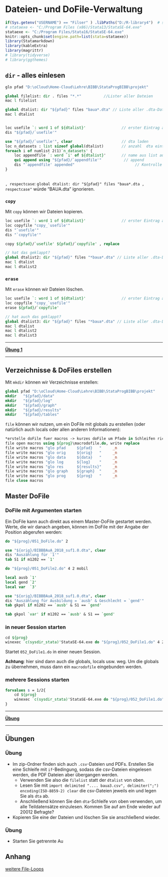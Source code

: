 # Dateien- und DoFile-Verwaltung {#data}

```r
if(Sys.getenv("USERNAME") == "Filser" ) .libPaths("D:/R-library4")  # set library
# stataexe <- "C:/Program Files (x86)/Stata13/StataSE-64.exe"
stataexe <- "C:/Program Files/Stata16/StataSE-64.exe"
knitr::opts_chunk$set(engine.path=list(stata=stataexe))
library(Statamarkdown)
library(kableExtra)
library(magrittr)
# library(tidyverse)
# library(ggthemes)
```


## `dir` - alles einlesen

```stata
glo pfad "D:\oCloud\Home-Cloud\Lehre\BIBB\StataProgBIBB\projekt"

global filelist: dir . files "*.*"			//Lister aller Dateien
mac l filelist

global dtalist: dir "${pfad}" files "baua*.dta" // Liste aller .dta-Dateien
mac l dtalist


loc usefile `: word 1 of ${dtalist}' 				// erster Eintrag aus der Liste
dis "${pfad}/`usefile'"

use "${pfad}/`usefile'", clear 						// dta laden
loc n_datasets : list sizeof global(dtalist)		// anzahl  dta einträge
foreach i of numlist 2(1)`n_datasets' {
	loc appendfile `: word `i' of ${dtalist}'		// name aus list aufrufen
	qui append using "${pfad}/`appendfile'"			 // append
	dis "`appendfile' appended"						      // Kontrolle
}
	
```

`, respectcase`: `global dtalist: dir "${pfad}" files "baua*.dta , respectcase"` würde "BAUA.dta" ignorieren.

### `copy`

Mit `copy` können wir Dateien kopieren.

```stata
loc usefile `: word 1 of ${dtalist}' 				// erster Eintrag aus der Liste
loc copyfile "copy_`usefile'"
dis "`usefile'"
dis "`copyfile'"

copy ${pfad}/`usefile' ${pfad}/`copyfile' , replace

// hat das geklappt?
global dtalist2: dir "${pfad}" files "*baua*.dta" // Liste aller .dta-Dateien
mac l dtalist
mac l dtalist2
```

### `erase` 

Mit `erase` können wir Dateien löschen.

```stata
loc usefile `: word 1 of ${dtalist}' 				// erster Eintrag aus der Liste
loc copyfile "copy_`usefile'"
erase ${pfad}/`copyfile'

// hat auch das geklappt?
global dtalist3: dir "${pfad}" files "*baua*.dta" // Liste aller .dta-Dateien
mac l dtalist
mac l dtalist2
mac l dtalist3
```


***

**[Übung 1](#dir_readin)**

***

## Verzeichnisse & DoFiles erstellen


Mit `mkdir` können wir Verzeichnisse erstellen:
```stata
global pfad "D:\oCloud\Home-Cloud\Lehre\BIBB\StataProgBIBB\projekt"
mkdir 	"${pfad}/data"
mkdir 	"${pfad}/log"
mkdir 	"${pfad}/graph"
mkdir 	"${pfad}/results"
mkdir 	"${pfad}/tables"
```

`file` können wir nutzen, um ein DoFile mit globals zu erstellen (oder natürlich auch locals oder allen anderen Informationen):
```stata
*erstelle doFile fuer macros -> kurzes doFile um Pfade in Schleifen richtig zu setzen, wird dann in Schleifen immer aufgerufen
file open macros using ${prog}\macrodofile.do, write replace
file write macros "glo pfad 	${pfad}   "		_n
file write macros "glo orig	  	${orig}   "		_n
file write macros "glo data	  	${data}   "		_n
file write macros "glo log		${log}    "		_n
file write macros "glo res		${results}"	    _n
file write macros "glo graph	${graph}  "		_n
file write macros "glo prog	  	${prog}   "		_n
file close macros 
```


## Master DoFile

### DoFile mit Argumenten starten

Ein DoFile kann auch direkt aus einem Master-DoFile gestartet werden. 
Werte, die wir danach angeben, können im DoFile mit der Angabe der Position abgerufen werden:
```stata
do "${prog}/051_DoFile.do" 2
```

```stata
use "${orig}/BIBBBAuA_2018_suf1.0.dta", clear
dis "Auszählung für `1'"
tab S1 if m1202 == `1'
```


```stata
do "${prog}/051_DoFile2.do"	4 2 mobil
```

```stata
local ausb `1'
local gend `2'
local var  `3'

use "${orig}/BIBBBAuA_2018_suf1.0.dta", clear
dis "Auszählung für Ausbildung = `ausb' & Geschlecht = `gend'"
tab gkpol if m1202 == `ausb' & S1 == `gend'

tab gkpol `var' if m1202 == `ausb' & S1 == `gend'
```




### in neuer Session starten

```stata
cd ${prog}
winexec `c(sysdir_stata)'StataSE-64.exe do "${prog}/052_DoFile1.do"	4 2 mobil
```

Startet `052_DoFile1.do` in einer neuen Session. 

**Achtung**: hier sind dann auch die globals, locals usw. weg. Um die globals zu übernehmen, muss dann ein `macrodofile` eingebunden werden.

### mehrere Sessions starten

```stata
forvalues s = 1/2{
	cd ${prog}
	winexec `c(sysdir_stata)'StataSE-64.exe do "${prog}/052_DoFile1.do"	4 `s' mobil
}
```

***

**[Übung](#masterdofile)**

***



## Übungen

### Übung {#dir_readin}

+ Im zip-Ordner finden sich auch `.csv`-Dateien  und PDFs. Erstellen Sie eine Schleife mit `if`-Bedingung, sodass die csv-Dateien eingelesen werden, die PDF Dateien aber übergangen werden.
  + Verwenden Sie also die `filelist` statt der `dtalist` von oben.
  + Lesen Sie mit `import delimited ".... baua3.csv", delimiter(";") encoding(ISO-8859-2) clear` die csv-Dateien jeweils ein und legen Sie als `dta` ab.
  + Anschließend können Sie den `dta`-Schleife von oben verwenden, um alle Teildatensätze einzulesen. Kommen Sie auf am Ende wieder auf 20012 Befragte?

+ Kopieren Sie eine der Dateien und löschen Sie sie anschließend wieder.


### Übung {#masterdofile}


+ Starten Sie getrennte Au

## Anhang

[weitere File-Loops](https://sites.google.com/site/jenniferlvwinter/stata-code)

